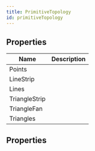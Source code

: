 ```yaml
---
title: PrimitiveTopology
id: primitiveTopology
---
```


## Properties

| Name | Description |
| - | - |
| Points |  |
| LineStrip |  |
| Lines |  |
| TriangleStrip |  |
| TriangleFan |  |
| Triangles |  |
## Properties

